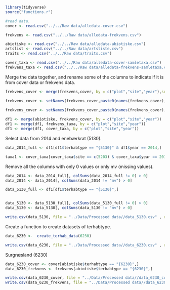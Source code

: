 
```r
library(tidyverse)
source("functions.r")
```


```r
#read data.
cover <- read.csv("../../Raw data/alledata-cover.csv")

frekvens <- read.csv("../../Raw data/alledata-frekvens.csv")

abiotiske <- read.csv("../../Raw data/alledata-abiotiske.csv")
artslist <- read.csv("../../Raw data/artsliste.csv")
traits <- read.csv("../../Raw data/traits.csv")

cover_taxa <- read.csv("../../Raw data/alledata-cover-samletaxa.csv") 
frekvens_taxa <- read.csv("../../Raw data/alledata-frekvens-samletaxa.csv")

```


Merge the data together, and rename some of the columns to indicate if it is from cover data or frekvens data.
```r
frekvens_cover <- merge(frekvens,cover, by = c("plot","site","year"),suffixes = c("Frekvens","Cover"))

frekvens_cover <- setNames(frekvens_cover,paste0(names(frekvens_cover),ifelse(names(frekvens_cover) %in% setdiff(names(frekvens),names(cover)),"frekvens","")))

frekvens_cover <- setNames(frekvens_cover,paste0(names(frekvens_cover),ifelse(names(frekvens_cover) %in% setdiff(names(cover),names(frekvens)),"cover","")))
 
df1 <- merge(abiotiske, frekvens_cover, by = c("plot","site","year"))
df1 <- merge(df1, frekvens_taxa, by = c("plot","site","year"))
df1 <- merge(df1, cover_taxa, by = c("plot","site","year"))

```


Select data from 2014 and enebærkrat (5130). 
```r
data_2014_full <- df1[df1$terhabtype == "{5130}" & df1$year == 2014,]
```


```r
taxa1 <- cover_taxa[cover_taxa$site == c(5203) & cover_taxa$year == 2014,]
```



Remove all the columns with only 0 values or only mv (missing values).
```r
data_2014 <- data_2014_full[, colSums(data_2014_full != 0) > 0]
data_2014 <- data_2014[, colSums(data_2014 != "mv") > 0]
```



```r
data_5130_full <- df1[df1$terhabtype == "{5130}",]


data_5130 <- data_5130_full[, colSums(data_5130_full != 0) > 0]
data_5130 <- data_5130[, colSums(data_5130 != "mv") > 0]
```

```r
write.csv(data_5130, file = "../Data/Processed data//data_5130.csv" , row.names=FALSE)
```

Create a function to create datasets of terhabtype.



```r
data_6230 <-  create_terhab_data(6230)
```

```r
write.csv(data_6230, file = "../Data/Processed data//data_6230.csv" , row.names=FALSE)
```

Surgræsland (6230)

```r
data_6230_cover <- cover[abiotiske$terhabtype == "{6230}",]
data_6230_frekvens <- frekvens[abiotiske$terhabtype == "{6230}",]
```



```r
write.csv(data_6230_cover, file = "../Data/Processed data//data_6230_cover.csv",  row.names=FALSE)
write.csv(data_6230_frekvens, file = "../Data/Processed data//data_6230_frekvens.csv" , row.names=FALSE)
```

